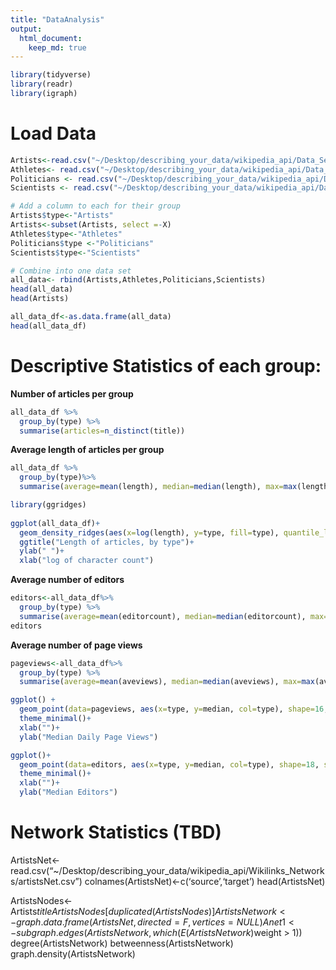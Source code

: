 ```yaml
---
title: "DataAnalysis"
output: 
  html_document:
    keep_md: true
---
```


```r
library(tidyverse)
library(readr)
library(igraph)
```

# Load Data 
```r
Artists<-read.csv("~/Desktop/describing_your_data/wikipedia_api/Data_Sets/artandfemWiki.csv")
Athletes<- read.csv("~/Desktop/describing_your_data/wikipedia_api/Data_Sets/athletesWiki.csv")
Politicians <- read.csv("~/Desktop/describing_your_data/wikipedia_api/Data_Sets/politicsWiki.csv")
Scientists <- read.csv("~/Desktop/describing_your_data/wikipedia_api/Data_Sets/ScientistsWiki.csv")

# Add a column to each for their group 
Artists$type<-"Artists"
Artists<-subset(Artists, select =-X)
Athletes$type<-"Athletes"
Politicians$type <-"Politicians"
Scientists$type<-"Scientists"

# Combine into one data set 
all_data<- rbind(Artists,Athletes,Politicians,Scientists)
head(all_data)
head(Artists)

all_data_df<-as.data.frame(all_data)
head(all_data_df)
```

# Descriptive Statistics of each group: 

**Number of articles per group** 

```r
all_data_df %>%
  group_by(type) %>%
  summarise(articles=n_distinct(title))

```

**Average length of articles per group**
```r
all_data_df %>%
  group_by(type)%>%
  summarise(average=mean(length), median=median(length), max=max(length), min=min(length))

library(ggridges)
  
ggplot(all_data_df)+
  geom_density_ridges(aes(x=log(length), y=type, fill=type), quantile_lines=TRUE, quantiles=2, show.legend=FALSE)+ 
  ggtitle("Length of articles, by type")+ 
  ylab(" ")+
  xlab("log of character count")

```
**Average number of editors**
```r
editors<-all_data_df%>%
  group_by(type) %>%
  summarise(average=mean(editorcount), median=median(editorcount), max=max(editorcount), min=min(editorcount))
editors
```

**Average number of page views**
```r
pageviews<-all_data_df%>%
  group_by(type) %>%
  summarise(average=mean(aveviews), median=median(aveviews), max=max(aveviews), min=min(aveviews))

ggplot() +
  geom_point(data=pageviews, aes(x=type, y=median, col=type), shape=16, size=8, show.legend=FALSE)+
  theme_minimal()+
  xlab("")+
  ylab("Median Daily Page Views")

ggplot()+
  geom_point(data=editors, aes(x=type, y=median, col=type), shape=18, size=8, show.legend=FALSE)+
  theme_minimal()+
  xlab("")+
  ylab("Median Editors")

```

# Network Statistics (TBD)


ArtistsNet<-read.csv("~/Desktop/describing_your_data/wikipedia_api/Wikilinks_Networks/artistsNet.csv")
colnames(ArtistsNet)<-c('source','target')
head(ArtistsNet)

ArtistsNodes<- Artists$title
ArtistsNodes[duplicated(ArtistsNodes)]
ArtistsNetwork<- graph.data.frame(ArtistsNet,directed=F,vertices=NULL)
Anet1<-subgraph.edges(ArtistsNetwork, which(E(ArtistsNetwork)$weight > 1))
degree(ArtistsNetwork)
betweenness(ArtistsNetwork)
graph.density(ArtistsNetwork)


